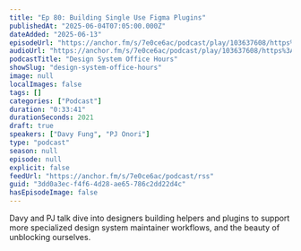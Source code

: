 ```yaml
---
title: "Ep 80: Building Single Use Figma Plugins"
publishedAt: "2025-06-04T07:05:00.000Z"
dateAdded: "2025-06-13"
episodeUrl: "https://anchor.fm/s/7e0ce6ac/podcast/play/103637608/https%3A%2F%2Fd3ctxlq1ktw2nl.cloudfront.net%2Fstaging%2F2025-5-4%2Fdd157a92-d637-47f7-9bb6-1a28875bf173.mp3"
audioUrl: "https://anchor.fm/s/7e0ce6ac/podcast/play/103637608/https%3A%2F%2Fd3ctxlq1ktw2nl.cloudfront.net%2Fstaging%2F2025-5-4%2Fdd157a92-d637-47f7-9bb6-1a28875bf173.mp3"
podcastTitle: "Design System Office Hours"
showSlug: "design-system-office-hours"
image: null
localImages: false
tags: []
categories: ["Podcast"]
duration: "0:33:41"
durationSeconds: 2021
draft: true
speakers: ["Davy Fung", "PJ Onori"]
type: "podcast"
season: null
episode: null
explicit: false
feedUrl: "https://anchor.fm/s/7e0ce6ac/podcast/rss"
guid: "3dd0a3ec-f4f6-4d28-ae65-786c2dd22d4c"
hasEpisodeImage: false
---
```

Davy and PJ talk dive into designers building helpers and plugins to support more specialized design system maintainer workflows, and the beauty of unblocking ourselves.
